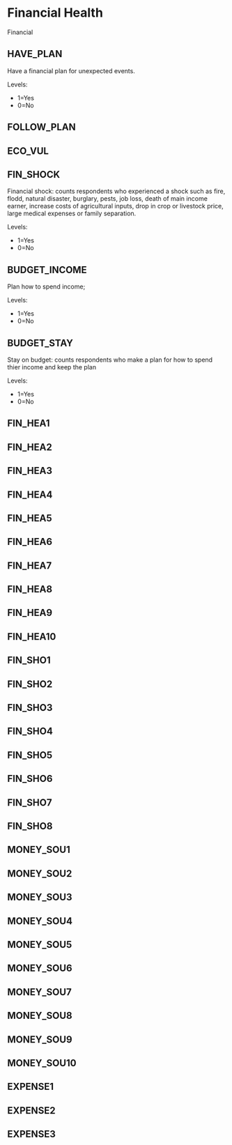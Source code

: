 # Financial Health

Financial

## HAVE_PLAN
Have a financial plan for unexpected events.

Levels:

+ 1=Yes
+ 0=No

## FOLLOW_PLAN

## ECO_VUL

## FIN_SHOCK
Financial shock: counts respondents who experienced a shock such as fire, flodd, natural disaster, burglary, pests,  job loss, death of main income earner, increase costs of agricultural inputs, drop in crop or livestock price, large medical expenses or family separation. 

Levels:

+ 1=Yes
+ 0=No

## BUDGET_INCOME
Plan how to spend income;

Levels:

+ 1=Yes
+ 0=No

## BUDGET_STAY
Stay on budget: counts respondents who make a plan for how to spend thier income and keep the plan

Levels:

+ 1=Yes
+ 0=No

## FIN_HEA1
## FIN_HEA2
## FIN_HEA3
## FIN_HEA4
## FIN_HEA5
## FIN_HEA6
## FIN_HEA7
## FIN_HEA8
## FIN_HEA9
## FIN_HEA10
## FIN_SHO1
## FIN_SHO2
## FIN_SHO3
## FIN_SHO4
## FIN_SHO5
## FIN_SHO6
## FIN_SHO7
## FIN_SHO8
## MONEY_SOU1
## MONEY_SOU2
## MONEY_SOU3
## MONEY_SOU4
## MONEY_SOU5
## MONEY_SOU6
## MONEY_SOU7
## MONEY_SOU8
## MONEY_SOU9
## MONEY_SOU10
## EXPENSE1
## EXPENSE2
## EXPENSE3
